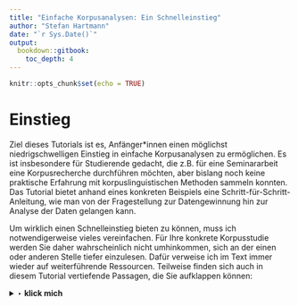 ```yaml
---
title: "Einfache Korpusanalysen: Ein Schnelleinstieg"
author: "Stefan Hartmann"
date: "`r Sys.Date()`"
output: 
  bookdown::gitbook:
    toc_depth: 4
---
```


```r
knitr::opts_chunk$set(echo = TRUE)
```


# Einstieg

Ziel dieses Tutorials ist es, Anfänger*innen einen möglichst niedrigschwelligen Einstieg in einfache Korpusanalysen zu ermöglichen. Es ist insbesondere für Studierende gedacht, die z.B. für eine Seminararbeit eine Korpusrecherche durchführen möchten, aber bislang noch keine praktische Erfahrung mit korpuslinguistischen Methoden sammeln konnten. Das Tutorial bietet anhand eines konkreten Beispiels eine Schritt-für-Schritt-Anleitung, wie man von der Fragestellung zur Datengewinnung hin zur Analyse der Daten gelangen kann. 

Um wirklich einen Schnelleinstieg bieten zu können, muss ich notwendigerweise vieles vereinfachen. Für Ihre konkrete Korpusstudie werden Sie daher wahrscheinlich nicht umhinkommen, sich an der einen oder anderen Stelle tiefer einzulesen. Dafür verweise ich im Text immer wieder auf weiterführende Ressourcen. Teilweise finden sich auch in diesem Tutorial vertiefende Passagen, die Sie aufklappen können:

<details>
<summary>‣ **klick mich**</summary>

Hallo, ich bin eine vertiefende Passage.

Sonst gibt es hier nichts zu sehen. Sie können mich gern wieder schließen. Danke.

</details>

